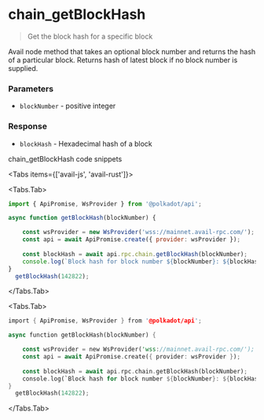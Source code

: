
# chain_getBlockHash

> Get the block hash for a specific block

Avail node method that takes an optional block number and returns the hash of a particular block. Returns hash of latest block if no block number is supplied.

### Parameters

- `blockNumber` - positive integer

### Response

- `blockHash` - Hexadecimal hash of a block

chain_getBlockHash code snippets


<Tabs items={['avail-js', 'avail-rust']}>

<Tabs.Tab>

```javascript
import { ApiPromise, WsProvider } from '@polkadot/api';

async function getBlockHash(blockNumber) {

    const wsProvider = new WsProvider('wss://mainnet.avail-rpc.com/');
    const api = await ApiPromise.create({ provider: wsProvider });
  
    const blockHash = await api.rpc.chain.getBlockHash(blockNumber);
    console.log(`Block hash for block number ${blockNumber}: ${blockHash}`);
}
  getBlockHash(142822);
```

</Tabs.Tab>

<Tabs.Tab>

```rust
import { ApiPromise, WsProvider } from '@polkadot/api';

async function getBlockHash(blockNumber) {

    const wsProvider = new WsProvider('wss://mainnet.avail-rpc.com/');
    const api = await ApiPromise.create({ provider: wsProvider });
  
    const blockHash = await api.rpc.chain.getBlockHash(blockNumber);
    console.log(`Block hash for block number ${blockNumber}: ${blockHash}`);
}
  getBlockHash(142822);
```

</Tabs.Tab>
</Tabs>